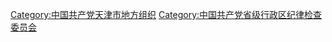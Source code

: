 [[Category:中国共产党天津市地方组织|Category:中国共产党天津市地方组织]]
[[Category:中国共产党省级行政区纪律检查委员会|Category:中国共产党省级行政区纪律检查委员会]]